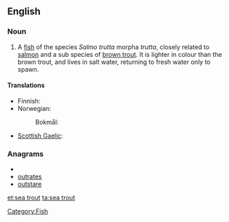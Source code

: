 ==English==

===Noun===
{{en-noun|sg=[[sea]] [[trout]]}}

# A [[fish]] of the species ''Salmo trutta'' morpha ''trutta'', closely related to [[salmon]] and a sub species of [[brown trout]].  It is lighter in colour than the brown trout, and lives in salt water, returning to fresh water only to spawn.

====Translations====
{{trans-top|''Salmo trutta'' morpha ''trutta''}}
* Finnish: {{t|fi|meritaimen}}
* Norwegian: {{t-|no|sjøaure}}
*: Bokmål: {{t|no|sjøørret}}
{{trans-mid}}
* [[Scottish Gaelic]]: {{t|gd|gealag|f}}
{{trans-bottom}}

===Anagrams===
* {{alphagram|aeorsttu}}
* [[outrates#English|outrates]]
* [[outstare#English|outstare]]

[[Category:Fish]]

[[et:sea trout]]
[[ta:sea trout]]